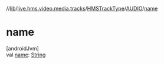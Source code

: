//[lib](/api-reference/android/v2/home/content)/[live.hms.video.media.tracks](../../index)/[HMSTrackType](../index)/[AUDIO](index)/[name](name)

# name

[androidJvm]\
val [name](name): [String](https://kotlinlang.org/api/latest/jvm/stdlib/kotlin/-string/index.html)
